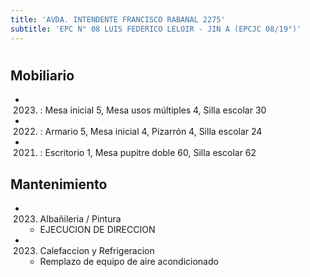 ```yaml
---
title: 'AVDA. INTENDENTE FRANCISCO RABANAL 2275'
subtitle: 'EPC N° 08 LUIS FEDERICO LELOIR - JIN A (EPCJC 08/19°)'
---
```


#


## Mobiliario

*  (2023) : Mesa inicial 5, Mesa usos múltiples 4, Silla escolar 30 

*  (2022) : Armario 5, Mesa inicial 4, Pizarrón 4, Silla escolar 24 

*  (2021) : Escritorio 1, Mesa pupitre doble 60, Silla escolar 62 





## Mantenimiento

*  (2023) Albañileria / Pintura 
    + EJECUCION DE DIRECCION

*  (2023) Calefaccion y Refrigeracion 
    + Remplazo de equipo de aire acondicionado



